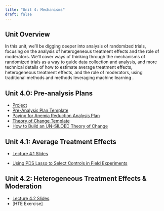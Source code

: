 ```yaml
---
title: "Unit 4: Mechanisms"
draft: false
---
```


## Unit Overview

In this unit, we'll be digging deeper into analysis of randomized trials, focusing on the analysis of heterogeneous treatment effects and the role of moderators. We'll cover ways of thinking through the mechanisms of randomized trials as a way to guide data collection and analysis, and more technical details of how to estimate average treatment effects, heterogeneous treatment effects, and the role of moderators, using traditional methods and methods leveraging machine learning .

## Unit 4.0: Pre-analysis Plans

- [Project](project.qmd)
- [Pre-Analysis Plan Template](Resources/Pre-AnalysisPlanTemplate.qmd)
- [Paying for Anemia Reduction Analysis Plan](https://www.socialscienceregistry.org/trials/1469)
- [Theory of Change Template](https://app.mural.co/t/digitalhealtheconlab8807/m/digitalhealtheconlab8807/1631664414562/d69f1bdcb404ff329601238e4b95383e9b667aff?sender=uef946b18ad7445100afd8329)
- [How to Build an UN-SILOED Theory of Change](https://www.youtube.com/watch?v=pWutrZwzP18)


## Unit 4.1: Average Treatment Effects


- [Lecture 4.1 Slides](/unit-4/lec-4-1-slides.qmd)

- [Using PDS Lasso to Select Controls in Field Experiments](https://blogs.worldbank.org/en/impactevaluations/using-pds-lasso-to-select-controls-in-field-experiments)



## Unit 4.2: Heterogeneous Treatment Effects & Moderation

- [Lecture 4.2 Slides](/unit-4/lec-4-2-slides.qmd)
- [HTE Exercise]





